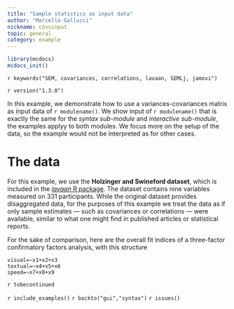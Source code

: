 ```yaml
---
title: "Sample statistics as input data"
author: "Marcello Gallucci"
nickname: covsinput
topic: general
category: example
---
```



```r
library(mcdocs)
mcdocs_init()

```


`r keywords("SEM, covariances, correlations, lavaan, SEMLj, jamovi")`

`r version("1.3.0")`


In this example, we demonstrate how to use a variances-covariances matrix as input data of `r modulename()`. We show input of `r modulename()` that is exactly the same for the _syntax sub-module_ and  _interactive sub-module_, the examples applyy to both modules. We focus more on the setup of the data, so the example would not be interpreted as for other cases.


# The data


For this example, we use the **Holzinger and Swineford dataset**, which is included in the [*lavaan* R package](https://lavaan.ugent.be). The dataset contains nine variables measured on 331 participants. While the original dataset provides disaggregated data, for the purposes of this example we treat the data as if only sample estimates — such as covariances or correlations — were available, similar to what one might find in published articles or statistical reports.

For the sake of comparison, here are the overall fit indices of a three-factor confirmatory factors analysis, with this structure

```
visual=~x1+x2+x3
textual=~x4+x5+x6
speed=~x7+x8+x9

```
`r tobecontinued`

`r include_examples()`
`r backto("gui","syntax")`
`r issues()`